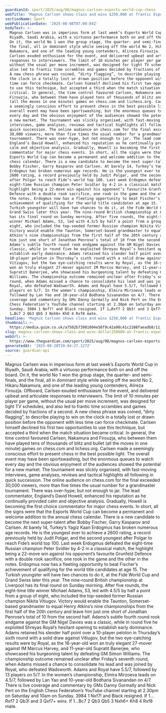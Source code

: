 ```yaml
---
guardianId: sport/2025/aug/08/magnus-carlsen-esports-world-cup-chess
webTitle: 'Magnus Carlsen shows class and wins $250,000 at frantic Esports World Cup'
sectionName: Sport
webPublicationDate: '2025-08-08T07:00:04Z'
bodyText: >-
  Magnus Carlsen was in imperious form at last week’s Esports World Cup in
  Riyadh, Saudi Arabia, with a virtuoso performance both on and off the board.
  On it, the world No 1 won the group stage, the quarter- and semi-finals, and
  the final, all in dominant style while seeing off the world No 2, Hikaru
  Nakamura, and one of the leading young contenders, Alireza Firouzja. Offboard,
  Carlsen exuded enthusiasm for the event, and delivered upbeat and articulate
  responses to interviewers. The limit of 10 minutes per player per game,
  without the usual per move increment, was designed for tight TV schedules, and
  also led to frantic time scrambles and games decided by fractions of a second.
  A new chess phrase was coined, “dirty flagging”, to describe playing to win on
  the clock in a totally lost or drawn position before the opponent with less
  time can force checkmate. Carlsen himself declined his first two opportunities
  to use this technique, but accepted a third when the match situation became
  critical. In general, the time control favoured Carlsen, Nakamura and
  Firouzja, who between them have played tens of thousands of blitz and bullet
  (all the moves in one minute) games on chess.com and lichess.org. Carlsen made
  a seemingly conscious effort to present chess in the best possible light. The
  overall event may have been sportswashing, but the enormous queues to watch
  every day and the obvious enjoyment of the audiences showed the potential for
  a new market. The tournament was slickly organised, with fast-moving
  interviews, game analyses, reviews and tactical highlights all following in
  quick succession. The online audience on chess.com for the final exceeded
  30,000 viewers, more than five times the usual number for a grandmaster
  tournament. There was over-hype, but not enough to jar. The lead commentator,
  England’s David Howell, enhanced his reputation as he continually provided
  calm and objective analysis. Gradually, Howell is becoming the first choice
  commentator for major chess events. In short, all the signs were that the
  Esports World Cup can become a permanent and welcome addition to the annual
  chess calendar. There is a new candidate to become the next super-talent after
  Bobby Fischer, Garry Kasparov and Carlsen. At barely 14, Turkey’s Yagiz Kaan
  Erdogmus has broken numerous age records. He is the youngest ever to achieve a
  2600 rating, a record previously held by Judit Polgar, and the second youngest
  after Polgar to reach Fide’s world top 100. Last week Erdogmus defeated the
  eight-time Russian champion Peter Svidler by 4-2 in a classical match, the
  highlight being a 22-move win against his opponent’s favourite Grunfeld
  Defence with a double rook sacrifice, one rook in the game and the other in
  the notes. Erdogmus now has a fleeting opportunity to beat Fischer’s
  achievement of qualifying for the world title candidates at age 15. The
  Turkish youngster will have two chances to do it, at the Fide World Cup and
  Grand Swiss later this year. The nine-round British championship at Liverpool
  has its final round on Sunday morning. After five rounds, the eight-time title
  winner Michael Adams, 53, led with 4.5/5 by half a point from a group of
  eight, who included the top-seeded former Russian champion Nikita Vitiugov.
  Victory would enable the Taunton, Somerset-based grandmaster to equal Henry
  Atkins’s nine championships from the first half of the 20th century and leave
  him just one short of Jonathan Penrose’s total of 10 from the second half.
  Adams’s subtle fourth round rook endgame against the GM Nigel Davies was a
  classic, while in round five he exploited Shreyas Royal’s hesitant opening to
  establish early dominance. Adams retained his slender half point over a
  10-player peloton in Thursday’s sixth round with a solid draw against
  Vitiugov, but the two eye-catching results were by Royal, as the 16-year-old
  won an truly elegant 27-mover against IM Marcus Harvey, and 11-year-old
  Supratit Banerjee, who showcased his burgeoning talent by defeating GM Simon
  Williams. The championship outcome remained unclear after Friday’s seventh
  round, when Adams missed a chance to consolidate his lead and was joined by
  Royal, who defeated Wadsworth. Adams and Royal have 5.5/7, followed by 13
  players on 5/7. In the women’s championship, Elmira Mirzoeva leads on 4.5/7,
  followed by Lan Yao and 10-year-old Bodhana Sivanandan on 4/7. There is live
  coverage and commentary by GMs Danny Gormally and Nick Pert on the English
  Chess Federation’s YouTube channel starting at 2.30pm on Saturday and 10am on
  Sunday. 3984 1 Nxf7! and Black resigned. If 1…Rxf7 2 Qb3! and 3 Qxf7+ wins. If
  1…Bc7 2 Qb3 Qb5 3 Nxh6+ Kh8 4 Rxf8 mate.
headline: 'Magnus Carlsen shows class and wins $250,000 at frantic Esports World Cup'
thumbnail: >-
  https://media.guim.co.uk/a7502b73981804e58f9c42a98c41c2108faeadb8/11_0_6489_5191/500.jpg
slug: magnus-carlsen-shows-class-and-wins-dollar250000-at-frantic-esports-world-cup
webUrl: >-
  https://www.theguardian.com/sport/2025/aug/08/magnus-carlsen-esports-world-cup-chess
generatedAt: '2025-08-28T20:04:27.127Z'
source: guardian-api
---
```

Magnus Carlsen was in imperious form at last week’s Esports World Cup in Riyadh, Saudi Arabia, with a virtuoso performance both on and off the board. On it, the world No 1 won the group stage, the quarter- and semi-finals, and the final, all in dominant style while seeing off the world No 2, Hikaru Nakamura, and one of the leading young contenders, Alireza Firouzja. Offboard, Carlsen exuded enthusiasm for the event, and delivered upbeat and articulate responses to interviewers. The limit of 10 minutes per player per game, without the usual per move increment, was designed for tight TV schedules, and also led to frantic time scrambles and games decided by fractions of a second. A new chess phrase was coined, “dirty flagging”, to describe playing to win on the clock in a totally lost or drawn position before the opponent with less time can force checkmate. Carlsen himself declined his first two opportunities to use this technique, but accepted a third when the match situation became critical. In general, the time control favoured Carlsen, Nakamura and Firouzja, who between them have played tens of thousands of blitz and bullet (all the moves in one minute) games on chess.com and lichess.org. Carlsen made a seemingly conscious effort to present chess in the best possible light. The overall event may have been sportswashing, but the enormous queues to watch every day and the obvious enjoyment of the audiences showed the potential for a new market. The tournament was slickly organised, with fast-moving interviews, game analyses, reviews and tactical highlights all following in quick succession. The online audience on chess.com for the final exceeded 30,000 viewers, more than five times the usual number for a grandmaster tournament. There was over-hype, but not enough to jar. The lead commentator, England’s David Howell, enhanced his reputation as he continually provided calm and objective analysis. Gradually, Howell is becoming the first choice commentator for major chess events. In short, all the signs were that the Esports World Cup can become a permanent and welcome addition to the annual chess calendar. There is a new candidate to become the next super-talent after Bobby Fischer, Garry Kasparov and Carlsen. At barely 14, Turkey’s Yagiz Kaan Erdogmus has broken numerous age records. He is the youngest ever to achieve a 2600 rating, a record previously held by Judit Polgar, and the second youngest after Polgar to reach Fide’s world top 100. Last week Erdogmus defeated the eight-time Russian champion Peter Svidler by 4-2 in a classical match, the highlight being a 22-move win against his opponent’s favourite Grunfeld Defence with a double rook sacrifice, one rook in the game and the other in the notes. Erdogmus now has a fleeting opportunity to beat Fischer’s achievement of qualifying for the world title candidates at age 15. The Turkish youngster will have two chances to do it, at the Fide World Cup and Grand Swiss later this year. The nine-round British championship at Liverpool has its final round on Sunday morning. After five rounds, the eight-time title winner Michael Adams, 53, led with 4.5/5 by half a point from a group of eight, who included the top-seeded former Russian champion Nikita Vitiugov. Victory would enable the Taunton, Somerset-based grandmaster to equal Henry Atkins’s nine championships from the first half of the 20th century and leave him just one short of Jonathan Penrose’s total of 10 from the second half. Adams’s subtle fourth round rook endgame against the GM Nigel Davies was a classic, while in round five he exploited Shreyas Royal’s hesitant opening to establish early dominance. Adams retained his slender half point over a 10-player peloton in Thursday’s sixth round with a solid draw against Vitiugov, but the two eye-catching results were by Royal, as the 16-year-old won an truly elegant 27-mover against IM Marcus Harvey, and 11-year-old Supratit Banerjee, who showcased his burgeoning talent by defeating GM Simon Williams. The championship outcome remained unclear after Friday’s seventh round, when Adams missed a chance to consolidate his lead and was joined by Royal, who defeated Wadsworth. Adams and Royal have 5.5/7, followed by 13 players on 5/7. In the women’s championship, Elmira Mirzoeva leads on 4.5/7, followed by Lan Yao and 10-year-old Bodhana Sivanandan on 4/7. There is live coverage and commentary by GMs Danny Gormally and Nick Pert on the English Chess Federation’s YouTube channel starting at 2.30pm on Saturday and 10am on Sunday. 3984 1 Nxf7! and Black resigned. If 1…Rxf7 2 Qb3! and 3 Qxf7+ wins. If 1…Bc7 2 Qb3 Qb5 3 Nxh6+ Kh8 4 Rxf8 mate.
